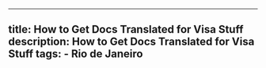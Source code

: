 ---
  title: How to Get Docs Translated for Visa Stuff
  description: How to Get Docs Translated for Visa Stuff
  tags:
    - Rio de Janeiro
  ---